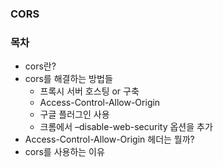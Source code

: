 ### CORS

### 목차
- cors란?
- cors를 해결하는 방법들
    - 프록시 서버 호스팅 or 구축
    - Access-Control-Allow-Origin 
    - 구글 플러그인 사용
    - 크롬에서 –disable-web-security 옵션을 추가
- Access-Control-Allow-Origin 헤더는 뭘까?
- cors를 사용하는 이유